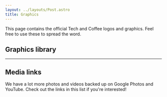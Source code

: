 ```yaml
---
layout: ../layouts/Post.astro
title: Graphics
---
```



This page contains the official Tech and Coffee logos and graphics. Feel free to use these to spread the word.

## Graphics library

<PhotoAlbum entries={mediaPhotos.photos} />

---

## Media links

We have a lot more photos and videos backed up on Google Photos and YouTube. Check out the links in this list if you're interested!

<LinkList list={mediaLinks.links} />